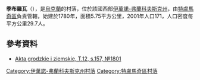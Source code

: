 {{coord|48|58|19|N|25|5|46|E|scale:30000|display=title}}

'''季布羅瓦'''（{{lang-uk|Діброва}}），是[[烏克蘭|烏克蘭]]的村落，位於該國西部[[伊萬諾-弗蘭科夫斯克州|伊萬諾-弗蘭科夫斯克州]]，由[[特盧馬奇區|特盧馬奇區]]負責管轄，始建於1780年，面積5.75平方公里，2001年人口171，人口密度每平方公里29.7人。

==參考資料==
*[http://polona.pl/item/665606/88/ Akta grodzkie i ziemskie, T.12, s.157, №1801]{{Wayback|url=http://polona.pl/item/665606/88/ |date=20151226142922 }}

{{DEFAULTSORT:Діброва}}
[[Category:伊萬諾-弗蘭科夫斯克州村落|Category:伊萬諾-弗蘭科夫斯克州村落]]
[[Category:特盧馬奇區村落|Category:特盧馬奇區村落]]


{{IvanoFrankivsk-geo-stub}}